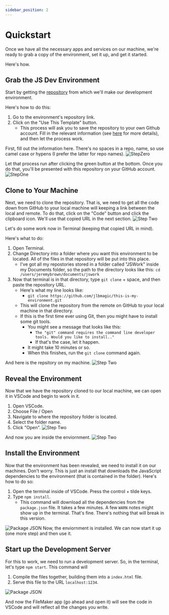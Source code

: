 ```yaml
---
sidebar_position: 2
---
```


# Quickstart
Once we have all the necessary apps and services on our machine, we're ready to grab a copy of the environment, set it up, and get it started. 

Here's how.
## Grab the JS Dev Environment

Start by getting the [repository](intro/misc/what-is-repo.mdx) from which we'll make our development environment.

Here's how to do this:

1. Go to the environment's repository link.
2. Click on the "Use This Template" button.
    - This process will ask you to save the repository to your own Github account. Fill in the relevant information (see [here](intro/misc/what-is-repo.mdx) for more details), and then let the process work.

First, fill out the information here. There's no spaces in a repo, name, so use camel case or hypens (I prefer the latter for repo names).
![StepZero](/img/StepZero.png)

Let that process run after clicking the green button at the bottom. Once you do that, you'll be presented with this repository on your GitHub account.
![StepOne](/img/stepOne.png)

## Clone to Your Machine
Next, we need to clone the repository. That is, we need to get all the code down from GitHub to your local machine will keeping a link between the local and remote. To do that, click on the "Code" button and click the clipboard icon. We'll use that copied URL in the next section. 
![Step Two](/img/Clone.png)

Let's do some work now in Terminal (keeping that copied URL in mind).

Here's what to do:
1. Open Terminal.
2. Change Directory into a folder where you want this environment to be located. All of the files in that repository will be put into this place. 
    - I've got all my repostories stored in a folder called "JSWork" inside my Documents folder, so the path to the directory looks like this: 
    `cd /users/jeremybrown/documents/jswork`
3. Now that terminal is in that directory, type `git clone` + space, and then paste the repository URL. 
    - Here's what my line looks like: 
        - `git clone https://github.com/jlbmagic/this-is-my-environment.git`
    - This will clone the repository from the remote on GitHub to your local machine in that directory.
    - If this is the first time ever using Git, then you might have to install some git tools. 
        - You might see a message that looks like this:
            -  `The "git" command requires the command line developer tools. Would you like to install.."` 
            - If that's the case, let it happen. 
        - It might take 10 minutes or so. 
        - When this finishes, run the `git clone` command again.

And here is the repsitory on my machine.
![Step Two](/img/InFolder.png)

## Reveal the Environment
Now that we have the repository cloned to our local machine, we can open it in VSCode and begin to work in it.

1. Open VSCode.
2. Choose File / Open
3. Navigate to where the repository folder is located. 
4. Select the folder name.
5. Click "Open".
![Step Two](/img/SelectRepo.png)

And now you are inside the enviornment.
![Step Two](/img/InEnv.png)


## Install the Environment

Now that the environment has been revealed, we need to install it on our machines. Don't worry. This is just an install that downloads the JavaScript dependencies to the environment (that is contained in the folder). Here's how to do so:
1. Open the terminal inside of VSCode. Press the control + tilde keys.
2. Type `npm install`.
    - This command will download all the dependencies from the `package.json` file. It takes a few minutes. A few `WARN` notes might show up in the terminal. That's fine. There's nothing that will break in this version.

![Package JSON](/img/packageFile.png)
Now, the enviornment is installed. We can now start it up (one more step) and then use it.

## Start up the Development Server

For this to work, we need to run a development server. So, in the terminal, let's type `npm start`. This command will  
   
1. Compile the files together, building them into a `index.html` file.
2. Serve this file to the URL `localhost:1234`.

![Package JSON](/img/npmStart.png)

And now the FileMaker app (go ahead and open it) will see the code in VSCode and will reflect all the changes you write.
